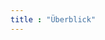 ```yaml
---
title : "Überblick"
---
```


<CardGroup>
<Card
  title="Einleitung"
  icon="book-open"
  iconType="solid"
  href="/de/overview/other/latest/overview/about-this-guide"
  horizontal
/>

<Card
  title="Produktlebenszyklus"
  icon="rotate"
  iconType="solid"
  href="https://docs.uipath.com/de/overview/other/latest/overview/release-strategy"
  horizontal
/>

<Card
  title="Nutzung von Kundendaten in UiPath"
  icon="shield-check"
  iconType="solid"
  href="https://docs.uipath.com/de/overview/other/latest/overview/customer-data-usage-with-cloud-products"
  horizontal
/>

<Card
  title="Lizenzierung"
  icon="key"
  iconType="solid"
  href="https://docs.uipath.com/de/overview/other/latest/overview/commercial-licensing-plans"
  horizontal
/>

<Card
  title="Bereitstellungsoptionen"
  icon="truck"
  iconType="solid"
  href="https://docs.uipath.com/de/overview/other/latest/overview/product-availability"
  horizontal
/>
</CardGroup>
